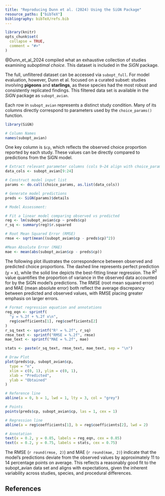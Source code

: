 ```yaml
---
title: "Reproducing Dunn et al. (2024) Using the SiGN Package"
resource_paths: ["bibTeX"]
bibliography: bibTeX/refs.bib
---
```


```r
library(knitr)
opts_chunk$set(
  collapse = TRUE,
  comment = "#>"
)
```

@Dunn_et_al_2024 compiled what an exhaustive collection of studies examining *suboptimal choice*. This dataset is included in the *SiGN* package.

The full, unfiltered dataset can be accessed via `subopt_full`. For model evaluation, however, Dunn et al. focused on a curated subset: studies involving **pigeons** and **starlings**, as these species had the most robust and consistently replicated findings. This filtered data set is available in the *SiGN* package as `subopt_avian`.

Each row in `subopt_avian` represents a distinct study condition. Many of its columns directly correspond to parameters used by the `choice_params()` function.

```r
library(SiGN)

# Column Names
names(subopt_avian)
```

One key column is `$cp`, which reflects the observed choice proportion reported by each study. These values can be directly compared to predictions from the SiGN model.

```r
# Extract relevant parameter columns (cols 9–24 align with choice_params())
data_cols <- subopt_avian[9:24]

# Construct model input list
params <- do.call(choice_params, as.list(data_cols))

# Generate model predictions
preds <- SiGN(params)$details
```

```r
# Model Assessment:

# Fit a linear model comparing observed vs predicted
reg <- lm(subopt_avian$cp ~ preds$cp)
r_sq <- summary(reg)$r.squared

# Root Mean Squared Error (RMSE)
rmse <- sqrt(mean((subopt_avian$cp - preds$cp)^2))

#Mean Absolute Error (MAE)
mae <- mean(abs(subopt_avian$cp - preds$cp))
```

The following plot illustrates the correspondence between observed and predicted choice proportions. The dashed line represents perfect prediction (y = x), while the solid line depicts the best-fitting linear regression. The $R^2$ value quantifies the proportion of variance in the observed data accounted for by the SiGN model's predictions. The RMSE (root mean squared error) and MAE (mean absolute error) both reflect the average discrepancy between predicted and observed values, with RMSE placing greater emphasis on larger errors.

```r
# Format regression equation and annotations
reg_eqn <- sprintf(
  "y = %.2f + %.2f x\n",
  reg$coefficients[1], reg$coefficients[2]
)
r_sq_text <- sprintf("R² = %.2f", r_sq)
rmse_text <- sprintf("RMSE = %.2f", rmse)
mae_text <- sprintf("MAE = %.2f", mae)

stats <- paste(r_sq_text, rmse_text, mae_text, sep = "\n")

# Draw Plot
plot(preds$cp, subopt_avian$cp,
  type = "n",
  xlim = c(0, 1), ylim = c(0, 1),
  xlab = "Predicted",
  ylab = "Obtained"
)

# Reference line
abline(a = 0, b = 1, lwd = 1, lty = 3, col = "grey")

# Points
points(preds$cp, subopt_avian$cp, las = 1, cex = 1)

# Regression line
abline(a = reg$coefficients[1], b = reg$coefficients[2], lwd = 2)

# Annotation
text(x = 0.2, y = 0.85, labels = reg_eqn, cex = 0.85)
text(x = 0.2, y = 0.75, labels = stats, cex = 0.75)
```

The RMSE (`r round(rmse, 2)`) and MAE (`r round(mae, 2)`) indicate that the model's predictions deviate from the observed values by approximately 11 to 14 percentage points on average. This reflects a reasonably good fit to the subopt_avian data set and aligns with expectations, given the inherent variability across studies, species, and procedural differences.

## References

